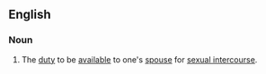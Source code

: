 ==English==

===Noun===
{{en-plural noun}}

# {{lb|en|euphemistic}} The [[duty]] to be [[available]] to one's [[spouse]] for [[sexual intercourse]].